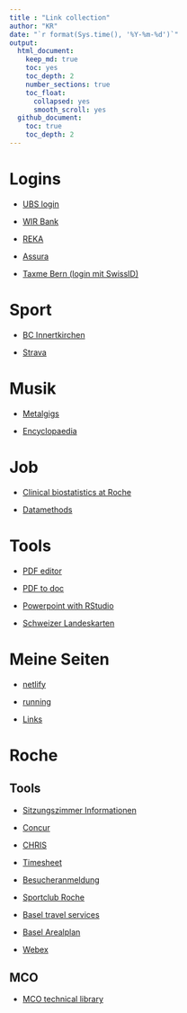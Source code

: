 ```yaml
---
title : "Link collection"
author: "KR"
date: "`r format(Sys.time(), '%Y-%m-%d')`"
output: 
  html_document:
    keep_md: true
    toc: yes
    toc_depth: 2
    number_sections: true
    toc_float:
      collapsed: yes
      smooth_scroll: yes
  github_document: 
    toc: true
    toc_depth: 2
---
```



# Logins

* [UBS login](https://ebanking-ch2.ubs.com/workbench/WorkbenchOpenAction.do?login&)

* [WIR Bank](https://wwwsec.wir.ch/authen/login)

* [REKA](https://idp.reka.ch/login/sls/idplogin)

* [Assura](https://www.e-assura.ch/account/Login.aspx)

* [Taxme Bern (login mit SwissID)](https://www.belogin.directories.be.ch/cms/de/welcome.html)

# Sport

* [BC Innertkirchen](https://www.bcinnertkirchen.ch/)

* [Strava](https://www.strava.com/dashboard)

# Musik

* [Metalgigs](https://metalgigs.ch/konzerte)

* [Encyclopaedia](https://www.metal-archives.com/)

# Job

* [Clinical biostatistics at Roche](https://numbersman77.github.io/pharma/pharma.html)

* [Datamethods](https://discourse.datamethods.org/t/welcome-to-datamethods/8)

# Tools

* [PDF editor](https://pdfbob.com/editor/)

* [PDF to doc](https://pdf2doc.com/de/)

* [Powerpoint with RStudio](https://support.rstudio.com/hc/en-us/articles/360004672913-Rendering-PowerPoint-Presentations-with-RStudio)

* [Schweizer Landeskarten](https://map.geo.admin.ch/?topic=swisstopo)

# Meine Seiten

* [netlify](https://numbersman77.netlify.app/)

* [running](https://rufi77.github.io/running/)

* [Links](https://rufi77.github.io/links/links.html)

# Roche

## Tools

* [Sitzungszimmer Informationen](http://cafm:18070/case/PSS/5472_SiZi/Forms/RoomListForm.aspx?2)

* [Concur](https://eu1.concursolutions.com/home.asp)

* [CHRIS](https://oneportal.roche.com/irj/portal/simplyone/home)

* [Timesheet](http://plansourcetime.roche.com/)

* [Besucheranmeldung](http://besucher.bas.roche.com/Forms/Logout.aspx)

* [Sportclub Roche](https://scroche.ch/sektionen1)

* [Basel travel services](https://sites.google.com/roche.com/basel-travel-services/home)

* [Basel Arealplan](https://sites.google.com/roche.com/realestatemanagement/services/site-map)

* [Webex](https://roche.webex.com/webappng/sites/roche/dashboard?siteurl=roche&from_login=true)

## MCO 

* [MCO technical library](https://recpoint.roche.com/rc/0571/MCO%20Technical%20Library/Forms/AllItems.aspx?RootFolder=%2Frc%2F0571%2FMCO%20Technical%20Library&&InitialTabId=Ribbon%2EDocument&VisibilityContext=WSSTabPersistence)
